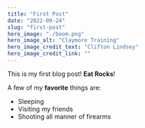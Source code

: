 ---
title: "First Post"
date: "2022-09-24"
slug: "first-post"
hero_image: "./boom.png"
hero_image_alt: "Claymore Training"
hero_image_credit_text: "Clifton Lindsey"
hero_image_credit_link: ""
---

This is my first blog post! **Eat Rocks**!

A few of my **favorite** things are:

* Sleeping
* Visiting my friends
* Shooting all manner of firearms